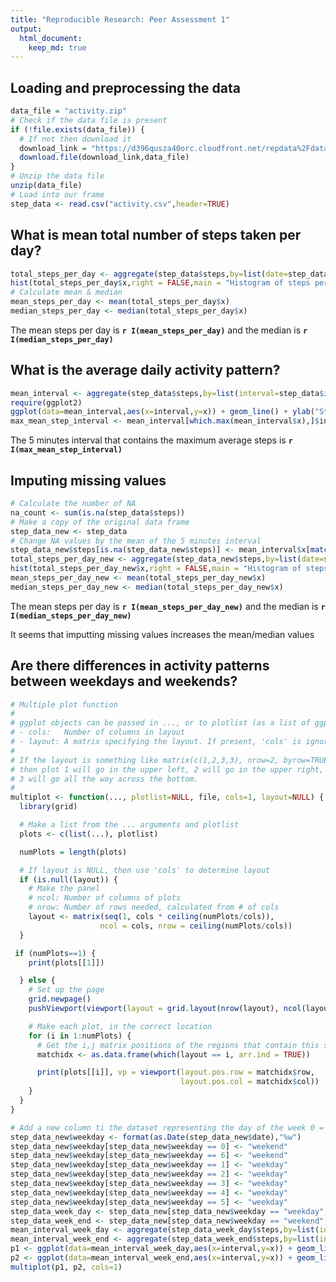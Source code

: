 ```yaml
---
title: "Reproducible Research: Peer Assessment 1"
output: 
  html_document:
    keep_md: true
---
```



## Loading and preprocessing the data
```r
data_file = "activity.zip"
# Check if the data file is present
if (!file.exists(data_file)) {
  # If not then download it
  download_link = "https://d396qusza40orc.cloudfront.net/repdata%2Fdata%2Factivity.zip"
  download.file(download_link,data_file)
}
# Unzip the data file
unzip(data_file)
# Load into our frame
step_data <- read.csv("activity.csv",header=TRUE)

```


## What is mean total number of steps taken per day?
```r
total_steps_per_day <- aggregate(step_data$steps,by=list(date=step_data$date),FUN=sum,na.rm =TRUE)
hist(total_steps_per_day$x,right = FALSE,main = "Histogram of steps per day",xlab="Steps per day")
# Calculate mean & median 
mean_steps_per_day <- mean(total_steps_per_day$x)
median_steps_per_day <- median(total_steps_per_day$x)
```

The mean steps per day is **`r I(mean_steps_per_day)`** and the median is **`r I(median_steps_per_day)`** 

## What is the average daily activity pattern?
```r
mean_interval <- aggregate(step_data$steps,by=list(interval=step_data$interval),FUN=mean,na.rm=TRUE)
require(ggplot2)
ggplot(data=mean_interval,aes(x=interval,y=x)) + geom_line() + ylab("Steps") + xlab("5 mins interval")
max_mean_step_interval <- mean_interval[which.max(mean_interval$x),]$interval
```
The 5 minutes interval that contains the maximum average steps is **`r I(max_mean_step_interval)`**

## Imputing missing values
```r
# Calculate the number of NA
na_count <- sum(is.na(step_data$steps))
# Make a copy of the original data frame
step_data_new <- step_data
# Change NA values by the mean of the 5 minutes interval
step_data_new$steps[is.na(step_data_new$steps)] <- mean_interval$x[match(step_data_new$interval[is.na(step_data_new$steps)],mean_interval$interval)]
total_steps_per_day_new <- aggregate(step_data_new$steps,by=list(date=step_data_new$date),FUN=sum,na.rm =TRUE)
hist(total_steps_per_day_new$x,right = FALSE,main = "Histogram of steps per day no NA values",xlab="Steps per day")
mean_steps_per_day_new <- mean(total_steps_per_day_new$x)
median_steps_per_day_new <- median(total_steps_per_day_new$x)
```
The mean steps per day is **`r I(mean_steps_per_day_new)`** and the median is **`r I(median_steps_per_day_new)`** 

It seems that imputting missing values increases the mean/median values

## Are there differences in activity patterns between weekdays and weekends?
```r
# Multiple plot function
#
# ggplot objects can be passed in ..., or to plotlist (as a list of ggplot objects)
# - cols:   Number of columns in layout
# - layout: A matrix specifying the layout. If present, 'cols' is ignored.
#
# If the layout is something like matrix(c(1,2,3,3), nrow=2, byrow=TRUE),
# then plot 1 will go in the upper left, 2 will go in the upper right, and
# 3 will go all the way across the bottom.
#
multiplot <- function(..., plotlist=NULL, file, cols=1, layout=NULL) {
  library(grid)

  # Make a list from the ... arguments and plotlist
  plots <- c(list(...), plotlist)

  numPlots = length(plots)

  # If layout is NULL, then use 'cols' to determine layout
  if (is.null(layout)) {
    # Make the panel
    # ncol: Number of columns of plots
    # nrow: Number of rows needed, calculated from # of cols
    layout <- matrix(seq(1, cols * ceiling(numPlots/cols)),
                    ncol = cols, nrow = ceiling(numPlots/cols))
  }

 if (numPlots==1) {
    print(plots[[1]])

  } else {
    # Set up the page
    grid.newpage()
    pushViewport(viewport(layout = grid.layout(nrow(layout), ncol(layout))))

    # Make each plot, in the correct location
    for (i in 1:numPlots) {
      # Get the i,j matrix positions of the regions that contain this subplot
      matchidx <- as.data.frame(which(layout == i, arr.ind = TRUE))

      print(plots[[i]], vp = viewport(layout.pos.row = matchidx$row,
                                      layout.pos.col = matchidx$col))
    }
  }
}

# Add a new column ti the dataset representing the day of the week 0 = Sunday, 6 = Saturday
step_data_new$weekday <- format(as.Date(step_data_new$date),"%w") 
step_data_new$weekday[step_data_new$weekday == 0] <- "weekend"
step_data_new$weekday[step_data_new$weekday == 6] <- "weekend"
step_data_new$weekday[step_data_new$weekday == 1] <- "weekday"
step_data_new$weekday[step_data_new$weekday == 2] <- "weekday"
step_data_new$weekday[step_data_new$weekday == 3] <- "weekday"
step_data_new$weekday[step_data_new$weekday == 4] <- "weekday"
step_data_new$weekday[step_data_new$weekday == 5] <- "weekday"
step_data_week_day <- step_data_new[step_data_new$weekday == "weekday",]
step_data_week_end <- step_data_new[step_data_new$weekday == "weekend",]
mean_interval_week_day <- aggregate(step_data_week_day$steps,by=list(interval=step_data_week_day$interval),FUN=mean,na.rm=TRUE)
mean_interval_week_end <- aggregate(step_data_week_end$steps,by=list(interval=step_data_week_end$interval),FUN=mean,na.rm=TRUE)
p1 <- ggplot(data=mean_interval_week_day,aes(x=interval,y=x)) + geom_line() + ylab("Steps") + xlab("5 mins interval") + ggtitle("weekday")
p2 <- ggplot(data=mean_interval_week_end,aes(x=interval,y=x)) + geom_line() + ylab("Steps") + xlab("5 mins interval") + ggtitle("weekend")
multiplot(p1, p2, cols=1)
```